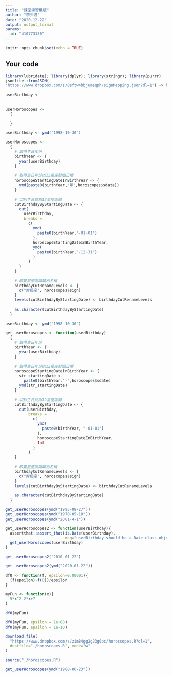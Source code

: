 ```yaml
---
title: "課堂練習模版"
author: "李少謹"
date: "2020-12-22"
output: output_format
params:
  id: "410773130"
---
```


```r
knitr::opts_chunk$set(echo = TRUE)
```

## Your code

```r
library(lubridate); library(dplyr); library(stringr); library(purrr)
jsonlite::fromJSON(
"https://www.dropbox.com/s/8sftw4bbjumeqph/signMapping.json?dl=1") -> horoscopes
```

```r
userBirthday <- 
  
  
userHoroscopes <- 
  {
    
  }
```


```r
userBirthday <- ymd("1998-10-30")

userHoroscopes <- 
  {
    # 取得生日年份
    birthYear <- {
      year(userBirthday)
    }
    
    # 取得生日年份的12星座起始日期
    horoscopeStartingDateInBirthYear <- {
      ymd(paste0(birthYear,"年",horoscopes$sdate))
    }
    
    # 切割生日成為12星座區間
    cutBirthdayByStartingDate <- {
      cut(
        userBirthday,
        breaks = 
          c(
            ymd(
              paste0(birthYear,"-01-01")
            ),
            horoscopeStartingDateInBirthYear,
            ymd(
              paste0(birthYear,"-12-31")
            )
          )
      )
    }
    
    # 改變星座區間類別名稱
    birthdayCutRenameLevels <- {
      c("摩羯座", horoscopes$sign)
    }
    levels(cutBirthdayByStartingDate) <- birthdayCutRenameLevels
    
    as.character(cutBirthdayByStartingDate)
  }
```




```r
userBirthday <- ymd("1998-10-30")

get_userHoroscopes <- function(userBirthday)
  {
    # 取得生日年份
    birthYear <- {
      year(userBirthday)
    }
    
    # 取得生日年份的12星座起始日期
    horoscopeStartingDateInBirthYear <- {
      str_startingDate <- 
        paste0(birthYear,"-",horoscopes$sdate)
      ymd(str_startingDate)
    }
    
    # 切割生日成為12星座區間
    cutBirthdayByStartingDate <- {
      cut(userBirthday,
          breaks =
            c(
              ymd(
                paste0(birthYear, "-01-01")
              ),
              horoscopeStartingDateInBirthYear,
              Inf
            )
          )
    }
    
    # 改變星座區間類別名稱
    birthdayCutRenameLevels <- {
      c("摩羯座", horoscopes$sign)
    }
    levels(cutBirthdayByStartingDate) <- birthdayCutRenameLevels
    
    as.character(cutBirthdayByStartingDate)
  }
```


```r
get_userHoroscopes(ymd("1995-08-27"))
get_userHoroscopes(ymd("1970-05-18"))
get_userHoroscopes(ymd("2001-4-1"))
```


```r
get_userHoroscopes2 <- function(userBirthday){
  assertthat::assert_that(is.Date(userBirthday),
                          msg="userBirthday should be a Date class object.")
  get_userHoroscopes(userBirthday)
}
```


```r
get_userHoroscopes2("2010-01-22")
```


```r
get_userHoroscopes2(ymd("2020-01-22"))
```


```r
df0 <- function(f, epsilon=0.00001){
  (f(epsilon)-f(0))/epsilon
}
```


```r
myFun <- function(x){
  5*x^2-2*x+7
}
```



```r
df0(myFun)
```


```r
df0(myFun, epsilon = 1e-08)
df0(myFun, epsilon = 1e-10)
```


```r
download.file(
  "https://www.dropbox.com/s/zim84gg2g23g0pc/horoscopes.R?dl=1", 
  destfile="./horoscopes.R", mode="w"
)
```


```r
source("./horoscopes.R")
```


```r
get_userHoroscopes(ymd("1988-06-23"))
```


```r
```


```r
```


```r
```


```r
```


```r
```


```r
```


```r
```


```r
```


```r
```


```r
```


```r
```


```r
```


```r
```


```r
```


```r
```


```r
```


```r
```


```r
```


```r
```

